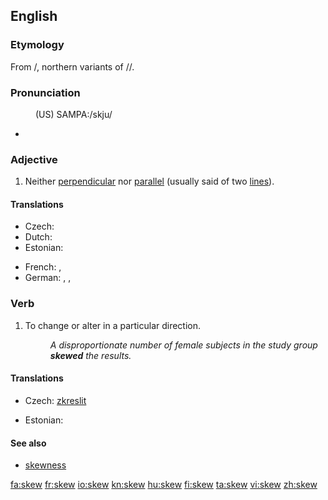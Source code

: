 ==English==

===Etymology===
From {{etyl|fro}} {{term|escuer|lang=fro}}/{{term|eskiuer|lang=fro}}, northern variants of {{term|eschuer|lang=fro}}/{{term|eschiver|lang=fro}}/{{term|eschever|lang=fro}}.

===Pronunciation===
: (US) SAMPA:/skju/
* {{audio|en-us-skew.ogg|Audio (US)}}
*: {{rhymes|uː}}

===Adjective===
{{en-adj|-}}

# {{mathematics}} Neither [[perpendicular]] nor [[parallel]] (usually said of two [[line]]s).

====Translations====
{{trans-top|neither perpendicular nor parallel}}
* Czech: {{t-|cs|šikmý|m}}
* Dutch: {{t+|nl|scheef}}
* Estonian: {{t-|et|kald}}
{{trans-mid}}
* French: {{t+|fr|gauche}}, {{t+|fr|oblique}}
* German: {{t+|de|schräg}},  {{t+|de|schief}},  {{t+|de|windschief}}
{{trans-bottom}}

===Verb===
{{en-verb}}

# {{transitive}} To change or alter in a particular direction.
#: ''A disproportionate number of female subjects in the study group '''skewed''' the results.''

====Translations====
{{trans-top|to change or alter in a particular direction}}
* Czech: [[zkreslit]]
{{trans-mid}}
* Estonian: {{t|et|kallutama}}
{{trans-bottom}}

====See also====

* [[skewness]]

[[fa:skew]]
[[fr:skew]]
[[io:skew]]
[[kn:skew]]
[[hu:skew]]
[[fi:skew]]
[[ta:skew]]
[[vi:skew]]
[[zh:skew]]